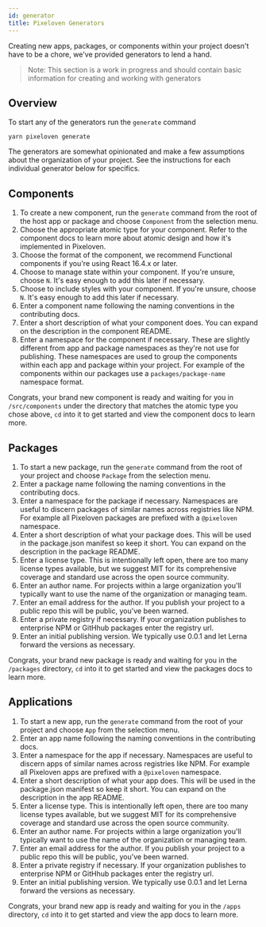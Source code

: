 ```yaml
---
id: generator
title: Pixeloven Generators
---
```


Creating new apps, packages, or components within your project doesn't have to be a chore, we've provided generators to lend a hand.

> Note: This section is a work in progress and should contain basic information for creating and working with generators

## Overview

To start any of the generators run the `generate` command

```
yarn pixeloven generate
```

The generators are somewhat opinionated and make a few assumptions about the organization of your project. See the instructions for each individual generator below for specifics.

## Components

1. To create a new component, run the `generate` command from the root of the host app or package and choose `Component` from the selection menu.
1. Choose the appropriate atomic type for your component. Refer to the component docs to learn more about atomic design and how it's implemented in Pixeloven.
1. Choose the format of the component, we recommend Functional components if you're using React 16.4.x or later.
1. Choose to manage state within your component. If you're unsure, choose `N`. It's easy enough to add this later if necessary.
1. Choose to include styles with your component. If you're unsure, choose `N`. It's easy enough to add this later if necessary.
1. Enter a component name following the naming conventions in the contributing docs.
1. Enter a short description of what your component does. You can expand on the description in the component README.
1. Enter a namespace for the component if necessary. These are slightly different from app and package namespaces as they're not use for publishing. These namespaces are used to group the components within each app and package within your project. For example of the components within our packages use a `packages/package-name` namespace format.

Congrats, your brand new component is ready and waiting for you in `/src/components` under the directory that matches the atomic type you chose above, `cd` into it to get started and view the component docs to learn more.

## Packages

1. To start a new package, run the `generate` command from the root of your project and choose `Package` from the selection menu.
1. Enter a package name following the naming conventions in the contributing docs.
1. Enter a namespace for the package if necessary. Namespaces are useful to discern packages of similar names across registries like NPM. For example all Pixeloven packages are prefixed with a `@pixeloven` namespace.
1. Enter a short description of what your package does. This will be used in the package.json manifest so keep it short. You can expand on the description in the package README.
1. Enter a license type. This is intentionally left open, there are too many license types available, but we suggest MIT for its comprehensive coverage and standard use across the open source community.
1. Enter an author name. For projects within a large organization you'll typically want to use the name of the organization or managing team.
1. Enter an email address for the author. If you publish your project to a public repo this will be public, you've been warned.
1. Enter a private registry if necessary. If your organization publishes to enterprise NPM or GitHhub packages enter the registry url.
1. Enter an initial publishing version. We typically use 0.0.1 and let Lerna forward the versions as necessary.

Congrats, your brand new package is ready and waiting for you in the `/packages` directory, `cd` into it to get started and view the packages docs to learn more.

## Applications

1. To start a new app, run the `generate` command from the root of your project and choose `App` from the selection menu.
1. Enter an app name following the naming conventions in the contributing docs.
1. Enter a namespace for the app if necessary. Namespaces are useful to discern apps of similar names across registries like NPM. For example all Pixeloven apps are prefixed with a `@pixeloven` namespace.
1. Enter a short description of what your app does. This will be used in the package.json manifest so keep it short. You can expand on the description in the app README.
1. Enter a license type. This is intentionally left open, there are too many license types available, but we suggest MIT for its comprehensive coverage and standard use across the open source community.
1. Enter an author name. For projects within a large organization you'll typically want to use the name of the organization or managing team.
1. Enter an email address for the author. If you publish your project to a public repo this will be public, you've been warned.
1. Enter a private registry if necessary. If your organization publishes to enterprise NPM or GitHhub packages enter the registry url.
1. Enter an initial publishing version. We typically use 0.0.1 and let Lerna forward the versions as necessary.

Congrats, your brand new app is ready and waiting for you in the `/apps` directory, `cd` into it to get started and view the app docs to learn more.
